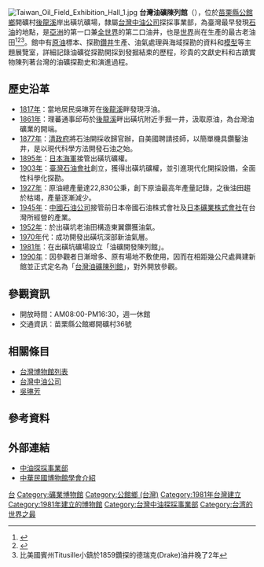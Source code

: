 [[File:Taiwan_Oil_Field_Exhibition_Hall_1.jpg|thumb]]
'''台灣油礦陳列館'''（{{lang-en|'''Taiwan Oil Field Exhibition Hall'''}}），位於[[苗栗縣|苗栗縣]][[公館鄉_(臺灣)|公館鄉]]開礦村[[後龍溪|後龍溪]]岸出磺坑礦場，隸屬[[台灣中油公司|台灣中油公司]]探採事業部，為臺灣最早發現[[石油|石油]]的地點，是[[亞洲|亞洲]]的第一口兼[[世界|全世界]]的第二口油井，也是[[世界|世界]]尚在生產的最古老油田<ref>{{Cite web |url=http://www.nownews.com/2009/05/05/11440-2445756.htm |title=來去苗栗／亞洲第一口油井　在苗栗公館鄉 |accessdate=2010-05-17 |archive-date=2012-11-28 |archive-url=https://web.archive.org/web/20121128133755/http://www.nownews.com/2009/05/05/11440-2445756.htm |dead-url=no }}</ref><ref>{{Cite web |url=https://new.cpc.com.tw/division/epb/about.aspx |title=台灣石油探勘史 台灣中油股份有限公司探採事業部-單位簡介 |access-date=2018-05-19 |archive-date=2018-05-20 |archive-url=https://web.archive.org/web/20180520054407/https://new.cpc.com.tw/division/epb/about.aspx |dead-url=no }}</ref><ref>比美國賓州Titusille小鎮於1859鑽探的德瑞克(Drake)油井晚了2年</ref>。館中有[[原油|原油]]標本、探勘[[鑽井|鑽井]]生產、油氣處理與海域探勘的資料和[[模型|模型]]等主題展覽室，詳細記錄油礦從探勘開採到發掘結束的歷程，珍貴的文獻史料和古蹟實物陳列著台灣的油礦探勘史和演進過程。

== 歷史沿革 ==
* [[1817年|1817年]]：當地居民吳琳芳在[[後龍溪|後龍溪]]畔發現浮油。
* [[1861年|1861年]]：理蕃通事邱苟於[[後龍鎮_(台灣)|後龍溪]]畔出磺坑附近手掘一井，汲取原油，為台灣油礦業的開端。
* [[1877年|1877年]]：[[清政府|清政府]]將石油開採收歸官辦，自美國聘請技師，以簡單機具鑽鑿油井，是以現代科學方法開發石油之始。
* [[1895年|1895年]]：[[日本海軍|日本海軍]]接管出磺坑礦權。
* [[1903年|1903年]]：[[臺灣石油會社|臺灣石油會社]]創立，獲得出磺坑礦權，並引進現代化開採設備，全面性科學化探勘。
* [[1927年|1927年]]：原油總產量達22,830公秉，創下原油最高年產量記錄，之後油田趨於枯竭，產量逐漸減少。
* [[1945年|1945年]]：[[台灣中油|中國石油公司]]接管前日本帝國石油株式會社及[[日本礦業株式會社|日本礦業株式會社]]在台灣所經營的產業。
* [[1952年|1952年]]：於出磺坑老油田構造東翼鑽獲油氣。
* [[1970年|1970年]]代：成功開發出磺坑深部新油氣層。
* [[1981年|1981年]]：在出磺坑礦場設立「油礦開發陳列館」。
* [[1990年|1990年]]：因參觀者日漸增多、原有場地不敷使用，因而在相距幾公尺處興建新館並正式定名為「[[台灣油礦陳列館|台灣油礦陳列館]]」，對外開放參觀。

== 參觀資訊 ==
*開放時間：AM08:00-PM16:30，週一休館
*交通資訊：苗栗縣公館鄉開礦村36號

== 相關條目 ==
*[[台灣博物館列表|台灣博物館列表]]
*[[台灣中油公司|台灣中油公司]]
*[[吳琳芳|吳琳芳]]

== 參考資料 ==
{{commonscat|Taiwan Oil Field Exhibition Hall}}
<references/>

== 外部連結 ==
* [https://web.archive.org/web/20090501170219/http://www.cpc.com.tw/big5_BD/tped/home/index.asp 中油探採事業部]
* [https://web.archive.org/web/20130925224932/http://www.cam.org.tw/big5/museum03.asp?rowId=49 中華民國博物館學會介紹]

[[Category:苗栗縣博物館|台]]
[[Category:礦業博物館|Category:礦業博物館]]
[[Category:公館鄉_(台灣)|Category:公館鄉 (台灣)]]
[[Category:1981年台灣建立|Category:1981年台灣建立]]
[[Category:1981年建立的博物館|Category:1981年建立的博物館]]
[[Category:台灣中油探採事業部|Category:台灣中油探採事業部]]
[[Category:台湾的世界之最|Category:台湾的世界之最]]